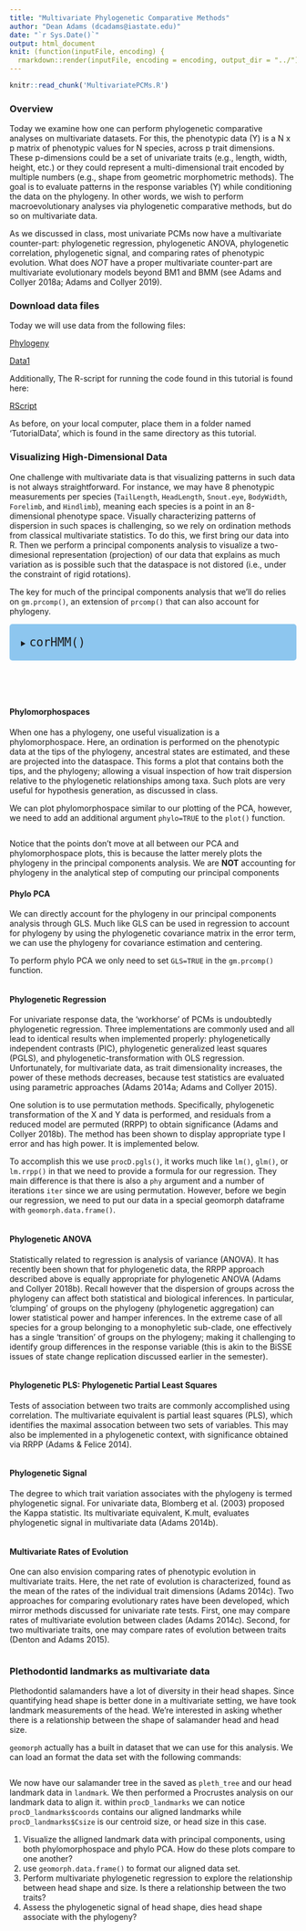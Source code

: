 ```yaml
---
title: "Multivariate Phylogenetic Comparative Methods"
author: "Dean Adams (dcadams@iastate.edu)"
date: "`r Sys.Date()`"
output: html_document
knit: (function(inputFile, encoding) {
  rmarkdown::render(inputFile, encoding = encoding, output_dir = "../") }
---
```



<style>
div.func { background-color:#8DC6EF; border-radius: 5px; padding: 20px;}
</style>

<style>
div.try { background-color:#F0B68D; border-radius: 5px; padding: 20px;}
</style>


```r

knitr::read_chunk('MultivariatePCMs.R')

```



### **Overview**
Today we examine how one can perform phylogenetic comparative analyses on multivariate datasets. For this, the phenotypic data (Y) is a N x p matrix of phenotypic values for N species, across p trait dimensions. These p-dimensions could be a set of univariate traits (e.g., length, width, height, etc.) or they could represent a multi-dimensional trait encoded by multiple numbers (e.g., shape from geometric morphometric methods). The goal is to evaluate patterns in the response variables (Y) while conditioning the data on the phylogeny. In other words, we wish to perform macroevolutionary analyses via phylogenetic comparative methods, but do so on multivariate data. 

As we discussed in class, most univariate PCMs now have a multivariate counter-part: phylogenetic regression, phylogenetic ANOVA, phylogenetic correlation, phylogenetic signal, and comparing rates of phenotypic evolution. What does *NOT* have a proper multivariate counter-part are multivariate evolutionary models beyond BM1 and BMM (see Adams and Collyer 2018a; Adams and Collyer 2019). 

### Download data files
Today we will use data from the following files: 

[Phylogeny](https://eeob-macroevolution.github.io/EEOB-565X-Spring2018/practicals/TutorialData/Consensus of 1000 salamander trees.nex)

[Data1](https://eeob-macroevolution.github.io/EEOB-565X-Spring2018/practicals/TutorialData/meandata-CinGlutOnly.csv)

Additionally, The R-script for running the code found in this tutorial is found here:

[RScript](https://eeob-macroevolution.github.io/EEOB-565X-Spring2018/practicals/TutorialData/MultivariatePCMs.r)

As before, on your local computer, place them in a folder named 'TutorialData', which is found in the same directory as this tutorial. 

### **Visualizing High-Dimensional Data**
One challenge with multivariate data is that visualizing patterns in such data is not always straightforward. For instance, we may have 8 phenotypic measurements per species (`TailLength`, `HeadLength`, `Snout.eye`, `BodyWidth`,  `Forelimb`, and  `Hindlimb`), meaning each species is a point in an 8-dimensional phenotype space. Visually characterizing patterns of dispersion in such spaces is challenging, so we rely on ordination methods from classical multivariate statistics. To do this, we first bring our data into R. Then we perform a principal components analysis to visualize a two-dimesional representation (projection) of our data that explains as much variation as is possible such that the dataspace is not distored (i.e., under the constraint of rigid rotations).

The key for much of the principal components analysis that we'll do relies on `gm.prcomp()`, an extension of `prcomp()` that can also account for phylogeny.

<div class = "func">

<details>
  <summary> <font size="+2"> `corHMM()` </font> </summary>
 
Function performs principal components analysis (PCA) or phylogenetically-aligned components (PaCA) on Procrustes shape coordinates.This function has a few different arguments but we'll primarily be concerned with the following:

* $A$ Can be a 3D array but for our purposes it will be multivariate data in an $n\times p$ matrix.
* $phy$ a phylo object
* $GLS$ The value is defaulted to `FALSE` and is a logical for whether GLS-centering and covariance estimating should be used. This is where we use the information from the phylogeny in the analytical computation of our principal components

This function The principal components analysis. Most of the elements that are returned are to be used in other functions for analysis.


</details>
</div>
<br></br>

```r

```



#### **Phylomorphospaces**
When one has a phylogeny, one useful visualization is a phylomorphospace. Here, an ordination is performed on the phenotypic data at the tips of the phylogeny, ancestral states are estimated, and these are projected into the dataspace. This forms a plot that contains both the tips, and the phylogeny; allowing a visual inspection of how trait dispersion relative to the phylogenetic relationships among taxa. Such plots are very useful for hypothesis generation, as discussed in class. 

We can plot phylomorphospace similar to our plotting of the PCA, however, we need to add an additional argument `phylo=TRUE` to the `plot()` function.

```r
 
```

Notice that the points don't move at all between our PCA and phylomorphospace plots, this is because the latter merely plots the phylogeny in the principal components analysis. We are **NOT** accounting for phylogeny in the analytical step of computing our principal components

#### **Phylo PCA**

We can directly account for the phylogeny in our principal components analysis through GLS. Much like GLS can be used in regression to account for phylogeny by using the phylogenetic covariance matrix in the error term, we can use the phylogeny for covariance estimation and centering.

To perform phylo PCA we only need to set `GLS=TRUE` in the `gm.prcomp()` function.

```r

```

#### **Phylogenetic Regression**
For univariate response data, the 'workhorse' of PCMs is undoubtedly phylogenetic regression. Three implementations are commonly used and all lead to identical results when implemented properly: phylogenetically independent contrasts (PIC), phylogenetic generalized least squares (PGLS), and phylogenetic-transformation with OLS regression. Unfortunately, for multivariate data, as trait dimensionality increases, the power of these methods decreases, because test statistics are evaluated using parametric approaches (Adams 2014a; Adams and Collyer 2015). 

One solution is to use permutation methods. Specifically, phylogenetic transformation of the X and Y data is performed, and residuals from a reduced model are permuted (RRPP) to obtain significance (Adams and Collyer 2018b). The method has been shown to display appropriate type I error and has high power. It is implemented below.

To accomplish this we use `procD.pgls()`, it works much like `lm()`, `glm()`, or `lm.rrpp()` in that we need to provide a formula for our regression. They main difference is that there is also a `phy` argument and a number of iterations `iter` since we are using permutation. However, before we begin our regression, we need to put our data in a special geomorph dataframe with `geomorph.data.frame()`.

```r
 
```



#### **Phylogenetic ANOVA**
Statistically related to regression is analysis of variance (ANOVA). It has recently been shown that for phylogenetic data, the RRPP approach described above is equally appropriate for phylogenetic ANOVA (Adams and Collyer 2018b). Recall however that the dispersion of groups across the phylogeny can affect both statistical and biological inferences. In particular, 'clumping' of groups on the phylogeny (phylogenetic aggregation) can lower statistical power and hamper inferences. In the extreme case of all species for a group belonging to a monophyletic sub-clade, one effectively has a single 'transition' of groups on the phylogeny; making it challenging to identify group differences in the response variable (this is akin to the BiSSE issues of state change replication discussed earlier in the semester). 

```r
```

#### **Phylogenetic PLS: Phylogenetic Partial Least Squares**
Tests of association between two traits are commonly accomplished using correlation. The multivariate equivalent is partial least squares (PLS), which identifies the maximal assocation between two sets of variables. This may also be implemented in a phylogenetic context, with significance obtained via RRPP (Adams & Felice 2014).

```r
```

#### **Phylogenetic Signal**
The degree to which trait variation associates with the phylogeny is termed phylogenetic signal. For univariate data, Blomberg et al. (2003) proposed the Kappa statistic. Its multivariate equivalent, K.mult, evaluates phylogenetic signal in multivariate data (Adams 2014b).

```r
```

#### **Multivariate Rates of Evolution**
One can also envision comparing rates of phenotypic evolution in multivariate traits. Here, the net rate of evolution is characterized, found as the mean of the rates of the individual trait dimensions (Adams 2014c). Two approaches for comparing evolutionary rates have been developed, which mirror methods discussed for univariate rate tests. First, one may compare rates of multivariate evolution between clades (Adams 2014c). Second, for two multivariate traits, one may compare rates of evolution between traits (Denton and Adams 2015).

```r
```



<div class = "try">
### Plethodontid landmarks as multivariate data 

Plethodontid salamanders have a lot of diversity in their head shapes. Since quantifying head shape is better done in a multivariate setting, we have took landmark measurements of the head. We're interested in asking whether there is a relationship between the shape of salamander head and head size.

`geomorph` actually has a built in dataset that we can use for this analysis. We can load an format the data set with the following commands:

```r
```

We now have our salamander tree in the saved as `pleth_tree` and our head landmark data in `landmark`. We then performed a Procrustes analysis on our landmark data to align it. within `procD_landmarks` we can notice `procD_landmarks$coords` contains our aligned landmarks while `procD_landmarks$Csize` is our centroid size, or head size in this case. 


1. Visualize the alligned landmark data with principal components, using both phylomorphospace and phylo PCA. How do these plots compare to one another? 
2. use `geomorph.data.frame()` to format our aligned data set. 
3. Perform multivariate phylogenetic regression to explore the relationship between head shape and size. Is there a relationship between the two traits?
4. Assess the phylogenetic signal of head shape, dies head shape associate with the phylogeny?

</div>
<br></br>
